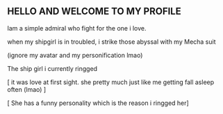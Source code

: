 {{JeromeUchihaIntro|title1 = Hamon User|image1 = Get+this+shit+outta+my+face+_b008177a294f1f5e9c6ba2bb698c081c.jpg|ign = YEFTA03|id = 13165072|real_name = *Only God Know*|birthdate = 29 0ct|gender = Male|status = Active|affliations = - Kantai Collection|fleet_position = Admiral|level = 104}}

==HELLO AND WELCOME TO MY PROFILE==
Iam a simple admiral who fight for the one i love.

when my shipgirl is in troubled, i strike those abyssal with my Mecha suit

(ignore my avatar and my personification lmao) 




The ship girl i currently ringged

{{ShipBattleCard|Kako Kai Ni|ring = Yes|ring_glow = Yes}}

[ it was love at first sight. she pretty much just like me getting fall asleep often (lmao) ]

{{ShipBattleCard|Junyou Kai Ni|ring = Yes|ring_glow = Yes}}

[ She has a funny personality which is the reason i ringged her]